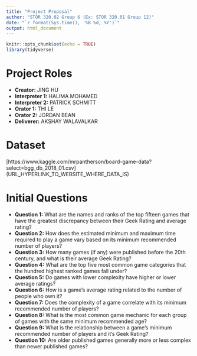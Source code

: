 ---
title: "Project Proposal"
author: "STOR 320.02 Group 6 (Ex: STOR 320.01 Group 12)"
date: "`r format(Sys.time(), '%B %d, %Y')`"
output: html_document
---

```{r setup, include=FALSE}
knitr::opts_chunk$set(echo = TRUE)
library(tidyverse)
```

# Project Roles

- **Creator:** JING HU
- **Interpreter 1:** HALIMA MOHAMED
- **Interpreter 2:** PATRICK SCHMITT
- **Orator 1:** THI LE
- **Orator 2:** JORDAN BEAN
- **Deliverer:** AKSHAY WALAVALKAR

# Dataset

[https://www.kaggle.com/mrpantherson/board-game-data?select=bgg_db_2018_01.csv] (URL_HYPERLINK_TO_WEBSITE_WHERE_DATA_IS)

# Initial Questions

- **Question 1:** What are the names and ranks of the top fifteen games that have the greatest discrepancy between their Geek Rating and average rating?
- **Question 2:** How does the estimated minimum and maximum time required to play a game vary based on its minimum recommended number of players?
- **Question 3:** How many games (if any) were published before the 20th century, and what is their average Geek Rating?
- **Question 4:** What are the top five most common game categories that the hundred highest ranked games fall under?
- **Question 5:** Do games with lower complexity have higher or lower average ratings?
- **Question 6:** How is a game's average rating related to the number of people who own it?
- **Question 7:** Does the complexity of a game correlate with its minimum recommended number of players?
- **Question 8:** What is the most common game mechanic for each group of games with the same minimum recommended age?
- **Question 9:** What is the relationship between a game's minimum recommended number of players and it's Geek Rating?
- **Question 10:** Are older published games generally more or less complex than newer published games?

